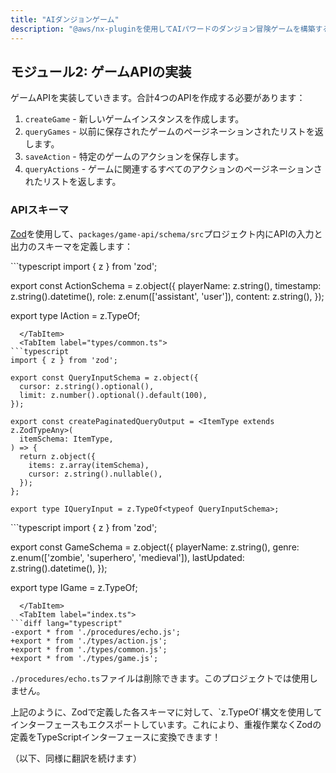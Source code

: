 ```yaml
---
title: "AIダンジョンゲーム"
description: "@aws/nx-pluginを使用してAIパワードのダンジョン冒険ゲームを構築する方法のチュートリアル。"
---
```



## モジュール2: ゲームAPIの実装

ゲームAPIを実装していきます。合計4つのAPIを作成する必要があります：

1. `createGame` - 新しいゲームインスタンスを作成します。
2. `queryGames` - 以前に保存されたゲームのページネーションされたリストを返します。
3. `saveAction` - 特定のゲームのアクションを保存します。
4. `queryActions` - ゲームに関連するすべてのアクションのページネーションされたリストを返します。

### APIスキーマ

[Zod](https://zod.dev/)を使用して、`packages/game-api/schema/src`プロジェクト内にAPIの入力と出力のスキーマを定義します：

<Tabs>
  <TabItem label="types/action.ts">
```typescript
import { z } from 'zod';

export const ActionSchema = z.object({
  playerName: z.string(),
  timestamp: z.string().datetime(),
  role: z.enum(['assistant', 'user']),
  content: z.string(),
});

export type IAction = z.TypeOf<typeof ActionSchema>;
```
  </TabItem>
  <TabItem label="types/common.ts">
```typescript
import { z } from 'zod';

export const QueryInputSchema = z.object({
  cursor: z.string().optional(),
  limit: z.number().optional().default(100),
});

export const createPaginatedQueryOutput = <ItemType extends z.ZodTypeAny>(
  itemSchema: ItemType,
) => {
  return z.object({
    items: z.array(itemSchema),
    cursor: z.string().nullable(),
  });
};

export type IQueryInput = z.TypeOf<typeof QueryInputSchema>;
```
  </TabItem>
  <TabItem label="types/game.ts">
```typescript
import { z } from 'zod';

export const GameSchema = z.object({
  playerName: z.string(),
  genre: z.enum(['zombie', 'superhero', 'medieval']),
  lastUpdated: z.string().datetime(),
});

export type IGame = z.TypeOf<typeof GameSchema>;
```
  </TabItem>
  <TabItem label="index.ts">
```diff lang="typescript"
-export * from './procedures/echo.js';
+export * from './types/action.js';
+export * from './types/common.js';
+export * from './types/game.js';
```
  </TabItem>
</Tabs>

`./procedures/echo.ts`ファイルは削除できます。このプロジェクトでは使用しません。

<Aside type="tip">
上記のように、Zodで定義した各スキーマに対して、`z.TypeOf`構文を使用してインターフェースもエクスポートしています。これにより、重複作業なくZodの定義をTypeScriptインターフェースに変換できます！
</Aside>

（以下、同様に翻訳を続けます）
